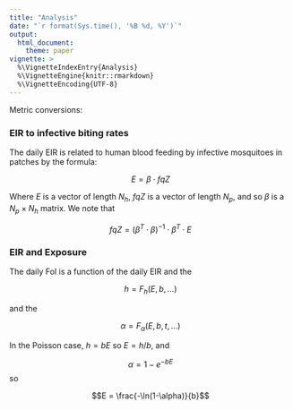 ```yaml
---
title: "Analysis" 
date: "`r format(Sys.time(), '%B %d, %Y')`"
output:
  html_document: 
    theme: paper 
vignette: >
  %\VignetteIndexEntry{Analysis}
  %\VignetteEngine{knitr::rmarkdown}
  %\VignetteEncoding{UTF-8}
---
```




Metric conversions: 

### EIR to infective biting rates

The daily EIR is related to human blood feeding by infective mosquitoes in patches by the formula:

$$E = \beta \cdot fqZ$$

Where $E$ is a vector of length $N_h$, $fqZ$ is a vector of length $N_p$, and so $\beta$ is a $N_p \times N_h$ matrix. We note that

$$fqZ = \left(\beta^T \cdot \beta \right)^{-1} \cdot \beta^T \cdot E$$ 

### EIR and Exposure 

The daily FoI is a function of the daily EIR and the 

$$h = F_h(E, b, \ldots)$$

and the 

$$\alpha = F_\alpha(E, b, t, \ldots)$$

In the Poisson case, $h = bE$ so $E = h/b,$ and 

$$ \alpha = 1 - e^{-bE}$$ so 

$$E = \frac{-\ln(1-\alpha)}{b}$$

